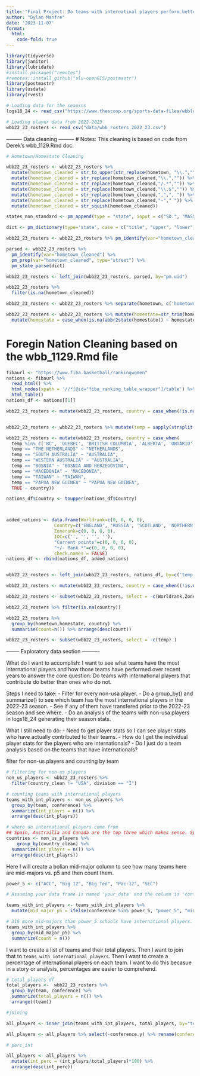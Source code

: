 ```yaml
---
title: "Final Project: Do teams with internatinal players perform better than those who don't"
author: "Dylan Manfre"
date: '2023-11-07'
format: 
  html:
    code-fold: true
---
```


```r
library(tidyverse)
library(janitor)
library(lubridate)
#install.packages("remotes")
#remotes::install_github("slu-openGIS/postmastr")
library(postmastr)
library(usdata)
library(rvest)
```

```r
# Loading data for the seaosns
logs18_24 <- read_csv("https://www.thescoop.org/sports-data-files/wbblogs1824.csv")

# Loading player data from 2022-2023
wbb22_23_rosters <- read_csv("data/wbb_rosters_2022_23.csv")

```

--------- Data cleaning ---------
# Notes: This cleaning is based on code from Derek's wbb_1129.Rmd doc.

```r

# Hometown/Homestate Cleaning

wbb22_23_rosters <- wbb22_23_rosters %>% 
  mutate(hometown_cleaned = str_to_upper(str_replace(hometown, "\\.",""))) %>% 
  mutate(hometown_cleaned = str_replace(hometown_cleaned,"\\.","")) %>%
  mutate(hometown_cleaned = str_replace(hometown_cleaned,"/.*","")) %>%
  mutate(hometown_cleaned = str_replace(hometown_cleaned,"\\.$","")) %>%
  mutate(hometown_cleaned = str_replace(hometown_cleaned,",",", ")) %>%
  mutate(hometown_cleaned = str_replace(hometown_cleaned,"-"," ")) %>% 
  mutate(hometown_cleaned = str_squish(hometown_cleaned))

states_non_standard <- pm_append(type = "state", input = c("SD.", "MASS", "CALIF", "MICH", "NEB", "IND", "MINN", "ORE", "OHIO", "FLA", "MISS", "TENN", "ARIZ", "KAN", "ALA", "OKLA", "WIS", "ILL", " WASH", "ARK", "COLO", "NEV", "CONN", "WISC", "WVA", "DEL", "WYO", "CALI", "LOUIS", "VIRG", "MONT", "PENN", "TEX", "KANS", "NEBR", "IDA", "COL"), output = c("SD", "MA", "CA", "MI", "NE", "IN", "MN", "OR", "OH", "FL", "MS", "TN", "AZ", "KS", "AL", "OK", "WI", "IL", "WA", "AR", "CO", "NV", "CT", "WI", "WV", "DE", "WY", "CA", "LA", "VA", "MT", "PA", "TX", "KS", "NE", "ID", "CO"), locale = "us")

dict <- pm_dictionary(type='state', case = c("title", "upper", "lower"), append = states_non_standard)

wbb22_23_rosters <- wbb22_23_rosters %>% pm_identify(var="hometown_cleaned")

parsed <- wbb22_23_rosters %>% 
  pm_identify(var="hometown_cleaned") %>% 
  pm_prep(var="hometown_cleaned", type="street") %>% 
  pm_state_parse(dict)

wbb22_23_rosters <- left_join(wbb22_23_rosters, parsed, by="pm.uid")

wbb22_23_rosters %>%
  filter(is.na(hometown_cleaned))

wbb22_23_rosters <- wbb22_23_rosters %>% separate(hometown, c('hometown', 'homestate'), sep=',', extra='merge')

wbb22_23_rosters <- wbb22_23_rosters %>% mutate(homestate=str_trim(homestate), homestate=str_replace(homestate, '\\.', '')) %>%
  mutate(homestate = case_when(is.na(abbr2state(homestate)) ~ homestate, TRUE ~ (abbr2state(homestate))))
```

# Foregin Nation Cleaning based on the wbb_1129.Rmd file
```r

fibaurl <- "https://www.fiba.basketball/rankingwomen"
nations <- fibaurl %>%
  read_html() %>%
  html_nodes(xpath = '//*[@id="fiba_ranking_table_wrapper"]/table') %>%
  html_table()
nations_df <- nations[[1]]

wbb22_23_rosters <- mutate(wbb22_23_rosters, country = case_when(!is.na(pm.state) ~ "USA"))


wbb22_23_rosters <- wbb22_23_rosters %>% mutate(temp = sapply(strsplit(wbb22_23_rosters$hometown_cleaned, ", ", fixed=TRUE), tail, 1))

wbb22_23_rosters <- mutate(wbb22_23_rosters, country = case_when(
  temp %in% c('BC', 'QUEBEC', 'BRITISH COLUMBIA', 'ALBERTA', 'ONTARIO', 'NOVA SCOTIA', 'ONT') ~ "CANADA", 
  temp == "THE NETHERLANDS" ~ "NETHERLANDS", 
  temp == "SOUTH AUSTRALIA" ~ "AUSTRALIA",  
  temp == "WESTERN AUSTRALIA" ~ "AUSTRALIA",
  temp == "BOSNIA" ~ "BOSNIA AND HERZEGOVINA",
  temp == "MACEDONIA" ~ "MACEDONIA",
  temp == "TAIWAN" ~ "TAIWAN",
  temp == "PAPUA NEW GUINEA" ~ "PAPUA NEW GUINEA",
  TRUE ~ country))

nations_df$Country <- toupper(nations_df$Country)



added_nations <- data.frame(Worldrank=c(0, 0, 0, 0),
                  Country=c('ENGLAND', 'RUSSIA', 'SCOTLAND', 'NORTHERN IRELAND'),
                  Zonerank=c(0, 0, 0, 0),
                  IOC=c('', '', '', ''),
                  "Current points"=c(0, 0, 0, 0),
                  "+/- Rank *"=c(0, 0, 0, 0),
                  check.names = FALSE)
nations_df <- rbind(nations_df, added_nations)


wbb22_23_rosters <- left_join(wbb22_23_rosters, nations_df, by=c('temp'='Country'))

wbb22_23_rosters <- mutate(wbb22_23_rosters, country = case_when((!is.na(Worldrank) & is.na(country)) ~ temp, is.na(Worldrank) &  !is.na(country) ~ country, country == "USA" ~ "USA"))

wbb22_23_rosters <- subset(wbb22_23_rosters, select = -c(Worldrank,Zonerank,IOC,`Current points`, `+/- Rank *`) )

wbb22_23_rosters %>% filter(is.na(country))
```

```r
wbb22_23_rosters %>% 
  group_by(hometown,homestate, country) %>% 
  summarise(count=n()) %>% arrange(desc(count))

wbb22_23_rosters <- subset(wbb22_23_rosters, select = -c(temp) )

```


-------- Exploratory data section ----------

What do I want to accomplish: I want to see what teams have the most international players and how those teams have performed over recent years to answer the core question: Do teams with international players that contribute do better than ones who do not. 

Steps I need to take:
- Filter for every non-usa player. 
- Do a group_by() and summarize() to see which team has the most international players in the 2022-23 season. 
- See if any of them have transfered prior to the 2022-23 season and see where.
- Do an analysis of the teams with non-usa players in logs18_24 generating their season stats.

What I still need to do:
- Need to get player stats so I can see player stats who have actually contributed to their teams. 
- How do I get the individual player stats for the players who are internationals?
- Do I just do a team analysis based on the teams that have internationals?


filter for non-us players and counting by team
```r
# filtering for non-us players
non_us_players <- wbb22_23_rosters %>% 
  filter(country_clean != "USA", division == "I")

# counting teams with international players
teams_with_int_players <- non_us_players %>% 
  group_by(team, conference) %>% 
  summarize(int_playrs = n()) %>% 
  arrange(desc(int_playrs))

# where do international players come from
## Spain, Austrailia and Canada are the top three which makes sense. Spanish national team is very good.
countries <- non_us_players %>% 
    group_by(country_clean) %>% 
  summarize(int_playrs = n()) %>% 
  arrange(desc(int_playrs))


```


Here I will create a bolian mid-major column to see how many teams here are mid-majors vs. p5 and then count them.
```r
power_5 <- c("ACC", "Big 12", "Big Ten", "Pac-12", "SEC")

# Assuming your data frame is named 'your_data' and the column is 'conference'

teams_with_int_players <- teams_with_int_players %>%
  mutate(mid_major_p5 = ifelse(conference %in% power_5, "power_5", "mid_major"))

# 316 more mid-majors than power_5 schools have international players. 
teams_with_int_players %>% 
  group_by(mid_major_p5) %>% 
  summarize(count = n())

```

I want to create a list of teams and their total players. Then I want to join that to `teams_with_international_players`. Then I want to create a percentage of international players on each team. I want to do this becasue in a story or analysis, percentages are easier to comprehend.

```r
# total_players df
total_players <-  wbb22_23_rosters %>% 
  group_by(team, conference) %>% 
  summarize(total_players = n()) %>% 
  arrange((team))

#joining

all_players <- inner_join(teams_with_int_players, total_players, by="team")

all_players <- all_players %>% select(-conference.y) %>% rename(conference = conference.x)

# perc_int

all_players <- all_players %>% 
  mutate(int_perc = (int_playrs/total_players)*100) %>% 
  arrange(desc(int_perc))

```











